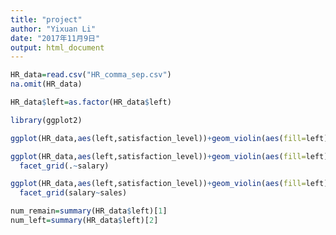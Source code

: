 ---
title: "project"
author: "Yixuan Li"
date: "2017年11月9日"
output: html_document
---
```{r,echo=FALSE}
HR_data=read.csv("HR_comma_sep.csv")
na.omit(HR_data)
```
```{r}
HR_data$left=as.factor(HR_data$left)
```
```{r}
library(ggplot2)
```
```{r}
ggplot(HR_data,aes(left,satisfaction_level))+geom_violin(aes(fill=left),draw_quantiles = c(0.25, 0.5, 0.75))
```
```{r,fig.width=10,fig.height=4}
ggplot(HR_data,aes(left,satisfaction_level))+geom_violin(aes(fill=left),draw_quantiles = c(0.25, 0.5, 0.75))+
  facet_grid(.~salary)
```
```{r,fig.width=10,fig.height=4}
ggplot(HR_data,aes(left,satisfaction_level))+geom_violin(aes(fill=left),draw_quantiles = c(0.25, 0.5, 0.75))+
  facet_grid(salary~sales)
```


```{r}
num_remain=summary(HR_data$left)[1]
num_left=summary(HR_data$left)[2]
```



